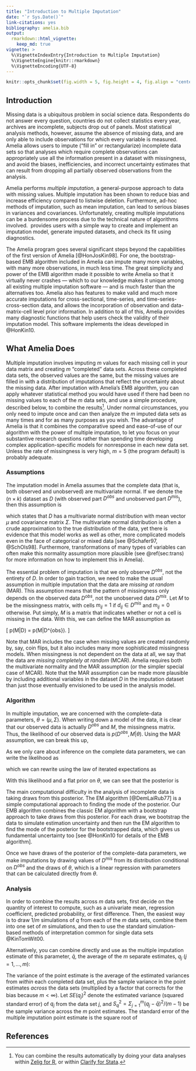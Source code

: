 ```yaml
---
title: "Introduction to Multiple Imputation"
date: "`r Sys.Date()`"
link-citations: yes
bibliography: amelia.bib
output:
  rmarkdown::html_vignette:
    keep_md: true
vignette: >
  %\VignetteIndexEntry{Introduction to Multiple Imputation}
  %\VignetteEngine{knitr::rmarkdown}
  %\VignetteEncoding{UTF-8}
---
```


```r
knitr::opts_chunk$set(fig.width = 5, fig.height = 4, fig.align = "center")

```

## Introduction {#sec:intro}

Missing data is a ubiquitous problem in social science data. Respondents do not answer every question, countries do not collect statistics every year, archives are incomplete, subjects drop out of panels. Most statistical analysis methods, however, assume the absence of missing data, and are only able to include observations for which every variable is measured. Amelia allows users to impute ("fill in" or rectangularize) incomplete data sets so that analyses which require complete observations can appropriately use all the information present in a dataset with missingness, and avoid the biases, inefficiencies, and incorrect uncertainty estimates that can result from dropping all partially observed observations from the analysis.

Amelia performs *multiple imputation*, a general-purpose approach to data with missing values. Multiple imputation has been shown to reduce bias and increase efficiency compared to listwise deletion. Furthermore, ad-hoc methods of imputation, such as mean imputation, can lead to serious biases in variances and covariances. Unfortunately, creating multiple imputations can be a burdensome process due to the technical nature of algorithms involved. \Amelia\ provides users with a simple way to create and implement an imputation model, generate imputed datasets, and check its fit using diagnostics.

The Amelia program goes several significant steps beyond the capabilities of the first version of Amelia [@HonJosKin98]. For one, the bootstrap-based EMB algorithm included in Amelia can impute many more variables, with many more observations, in much less time. The great simplicity and power of the EMB algorithm made it possible to write Amelia so that it virtually never crashes --- which to our knowledge makes it unique among all existing multiple imputation software --- and is much faster than the alternatives too. Amelia also has features to make valid and much more accurate imputations for cross-sectional, time-series, and time-series-cross-section data, and allows the incorporation of observation and data-matrix-cell level prior information. In addition to all of this, Amelia provides many diagnostic functions that help users check the validity of their imputation model. This software implements the ideas developed in @HonKin10.

## What Amelia Does {#sec:what}

Multiple imputation involves imputing $m$ values for each missing cell in your data matrix and creating $m$ "completed" data sets. Across these completed data sets, the observed values are the same, but the missing values are filled in with a distribution of imputations that reflect the uncertainty about the missing data. After imputation with Amelia's EMB algorithm, you can apply whatever statistical method you would have used if there had been no missing values to each of the $m$ data sets, and use a simple procedure, described below, to combine the results[^combine]. Under normal circumstances, you only need to impute once and can then analyze the $m$ imputed data sets as many times and for as many purposes as you wish. The advantage of Amelia is that it combines the comparative speed and ease-of-use of our algorithm with the power of multiple imputation, to let you focus on your substantive research questions rather than spending time developing complex application-specific models for nonresponse in each new data set. Unless the rate of missingness is very high, $m = 5$ (the program default) is probably adequate.

[^combine]: You can combine the results automatically by doing your data analyses within [Zelig for R](https://zeligproject.org), or within [Clarify for Stata](https://gking.harvard.edu/clarify).

### Assumptions

The imputation model in Amelia assumes that the complete data (that is, both observed and unobserved) are multivariate normal. If we denote the $(n \times k)$ dataset as $D$ (with observed part $D^{obs}$ and unobserved part $D^{mis}$), then this assumption is 

\begin{equation} 
D \sim \mathcal{N}_k(\mu, \Sigma), 
\end{equation} 


which states that $D$ has a multivariate normal distribution with mean vector $\mu$ and covariance matrix $\Sigma$. The multivariate normal distribution is often a crude approximation to the true distribution of the data, yet there is evidence that this model works as well as other, more complicated models even in the face of categorical or mixed data [see @Schafer97, @SchOls98]. Furthermore, transformations of many types of variables can often make this normality assumption more plausible (see \@ref(sec:trans) for more information on how to implement this in Amelia).



The essential problem of imputation is that we only observe $D^{obs}$, not the entirety of $D$. In order to gain traction, we need to make the usual assumption in multiple imputation that the data are *missing at random* (MAR). This assumption means that the pattern of missingness only depends on the observed data $D^{obs}$, not the unobserved data $D^{mis}$. Let $M$ to be the missingness matrix, with cells $m_{ij} = 1$ if $d_{ij} \in D^{mis}$ and $m_{ij} = 0$ otherwise. Put simply, $M$ is a matrix that indicates whether or not a cell is missing in the data. With this, we can define the MAR assumption as


\[
 p(M|D) = p(M|D^{obs}).
\]

Note that MAR includes the case when missing values are created randomly by, say, coin flips, but it also includes many more sophisticated missingness models. When missingness is not dependent on the data at all, we say that the data are *missing completely at random* (MCAR). Amelia requires both the multivariate normality and the MAR assumption (or the simpler special case of MCAR). Note that the MAR assumption can be made more plausible by including additional variables in the dataset $D$ in the imputation dataset than just those eventually envisioned to be used in the analysis model.

### Algorithm

In multiple imputation, we are concerned with the complete-data parameters, $\theta = (\mu, \Sigma)$. When writing down a model of the data, it is clear that our observed data is actually $D^{obs}$ and $M$, the missingness matrix. Thus, the likelihood of our observed data is $p(D^{obs}, M|\theta)$. Using the MAR assumption\footnote{There is an additional assumption hidden here that $M$ does not depend on the complete-data parameters.}, we can break this up,

\begin{align}
  p(D^{obs},M|\theta) = p(M|D^{obs})p(D^{obs}|\theta).
\end{align}

As we only care about inference on the complete data parameters, we can
write the likelihood as

\begin{align}
  L(\theta|D^{obs}) &\propto p(D^{obs}|\theta),
\end{align}

which we can rewrite using the law of iterated expectations as

\begin{align}
  p(D^{obs}|\theta) &= \int p(D|\theta) dD^{mis}.
\end{align}

With this likelihood and a flat prior on $\theta$, we can see that the
posterior is

\begin{equation}
  p(\theta | D^{obs}) \propto p(D^{obs}|\theta) = \int p(D|\theta)
  dD^{mis}.
\end{equation}

The main computational difficulty in the analysis of incomplete data is taking draws from this posterior. The EM algorithm [@DemLaiRub77] is a simple computational approach to finding the mode of the posterior. Our EMB algorithm combines the classic EM algorithm with a bootstrap approach to take draws from this posterior. For each draw, we bootstrap the data to simulate estimation uncertainty and then run the EM algorithm to find the mode of the posterior for the bootstrapped data, which gives us fundamental uncertainty too [see @HonKin10 for details of the EMB algorithm].

Once we have draws of the posterior of the complete-data parameters, we make imputations by drawing values of $D^{mis}$ from its distribution conditional on $D^{obs}$ and the draws of $\theta$, which is a linear regression with parameters that can be calculated directly from $\theta$.

### Analysis

In order to combine the results across $m$ data sets, first decide on the quantity of interest to compute, such as a univariate mean, regression coefficient, predicted probability, or first difference. Then, the easiest way is to draw $1/m$ simulations of $q$ from each of the $m$ data sets, combine them into one set of $m$ simulations, and then to use the standard simulation-based methods of interpretation common for single data sets @KinTomWit00.

Alternatively, you can combine directly and use as the multiple imputation estimate of this parameter, $\bar{q}$, the average of the $m$ separate estimates, $q_j$ $(j=1,\dots,m)$:

\begin{equation}
  \bar{q}=\frac{1}{m}\sum^{m}_{j=1}q_j.
\end{equation}

The variance of the point estimate is the average of the estimated variances from *within* each completed data set, plus the sample variance in the point estimates *across* the data sets (multiplied by a factor that corrects for the bias because $m<\infty$). Let $SE(q_j)^2$ denote the estimated variance (squared standard error) of $q_j$ from the data set $j$, and $S^{2}_{q}=\Sigma^{m}_{j=1}(q_j-\bar{q})^2/(m-1)$ be the sample variance across the $m$ point estimates. The standard error of the multiple imputation point estimate is the square root of

\begin{equation}
SE(q)^2=\frac{1}{m}\sum^{m}_{j=1}SE(q_j)^2+S^2_q(1+1/m).
\end{equation}


## References 
